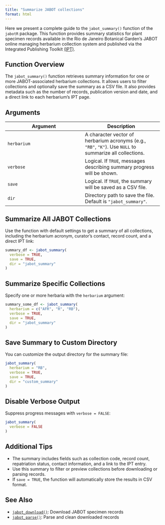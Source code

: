 ```yaml
---
title: "Summarize JABOT collections"
format: html
---
```


Here we present a complete guide to the `jabot_summary()` function of the `jabotR` package. This function provides summary statistics for plant specimen records available in the Rio de Janeiro Botanical Garden's JABOT online managing herbarium collection system and published via the Integrated Publishing Toolkit [(IPT)](https://ipt.jbrj.gov.br/jabot).

## Function Overview

The `jabot_summary()` function retrieves summary information for one or more JABOT-associated herbarium collections. It allows users to filter collections and optionally save the summary as a CSV file. It also provides metadata such as the number of records, publication version and date, and a direct link to each herbarium's IPT page.

## Arguments

| Argument    | Description |
|-------------|-------------|
| `herbarium` | A character vector of herbarium acronyms (e.g., `"RB"`, `"K"`). Use `NULL` to summarize all collections. |
| `verbose`   | Logical. If `TRUE`, messages describing summary progress will be shown. |
| `save`      | Logical. If `TRUE`, the summary will be saved as a CSV file. |
| `dir`       | Directory path to save the file. Default is `"jabot_summary"`. |

## Summarize All JABOT Collections

Use the function with default settings to get a summary of all collections, including the herbarium acronym, curator's contact, record count, and a direct IPT link:

```r
summary_df <- jabot_summary(
  verbose = TRUE,
  save = TRUE,
  dir = "jabot_summary"
)
```

## Summarize Specific Collections

Specify one or more herbaria with the `herbarium` argument:

```r
summary_some_df <- jabot_summary(
  herbarium = c("AFR", "R", "RB"),
  verbose = TRUE,
  save = TRUE,
  dir = "jabot_summary"
)
```

## Save Summary to Custom Directory

You can customize the output directory for the summary file:

```r
jabot_summary(
  herbarium = "RB",
  verbose = TRUE,
  save = TRUE,
  dir = "custom_summary"
)
```

## Disable Verbose Output

Suppress progress messages with `verbose = FALSE`:

```r
jabot_summary(
  verbose = FALSE
)
```

## Additional Tips

- The summary includes fields such as collection code, record count, repatriation status, contact information, and a link to the IPT entry.
- Use this summary to filter or preview collections before downloading or parsing records.
- If `save = TRUE`, the function will automatically store the results in CSV format.

## See Also

- [`jabot_download()`](/articles/download_jabot_collections.qmd): Download JABOT specimen records
- [`jabot_parse()`](/articles/parse_jabot_dwca.qmd): Parse and clean downloaded records
